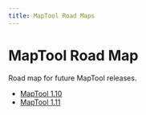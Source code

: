 ```yaml
---
title: MapTool Road Maps
---
```



# MapTool Road Map
Road map for future MapTool releases.
* [MapTool 1.10](./MapTool-1.10)
* [MapTool 1.11](./MapTool-1.11)
